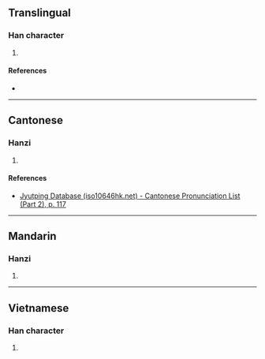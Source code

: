 {{character info/new}}
==Translingual==

===Han character===
{{Han char|rn=64|rad=手|as=10|sn=13|four=|canj=QJCR|ids=⿰扌容}}

# {{defn|Han|sort=手10}}

====References====
* {{Han ref|kx=0445.380|dkj=12449|dj=0796.190|hdz=31937.060|uh=6408|ud=25608}}

----

==Cantonese==

===Hanzi===
{{yue-hanzi|jyut=[[jung4]]|y=yung4}}

# {{defn|lang=yue|sort=手10}}

====References====
* [http://www.iso10646hk.net/jp/document/download.jsp Jyutping Database (iso10646hk.net) - Cantonese Pronunciation List (Part 2), p. 117]

----

==Mandarin==

===Hanzi===
{{cmn-hanzi|pin=[[róng]] ([[rong2]])|wg=jung<sup>2</sup>}}

# {{defn|lang=cmn|sort=手10}}

----

==Vietnamese==

===Han character===
{{vi-hantu|rs=手10|dong}}

# {{defn|lang=vi|sort=手10}}